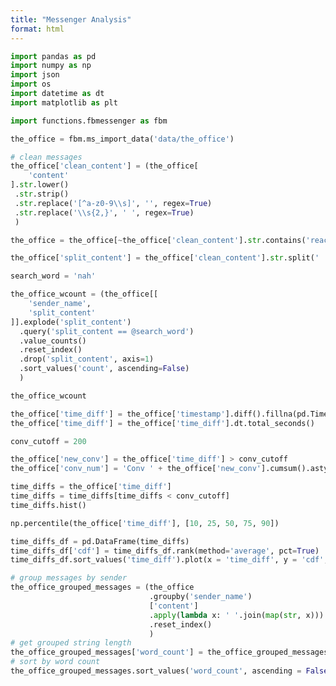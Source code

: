 ```yaml
---
title: "Messenger Analysis"
format: html
---
```


```python
import pandas as pd
import numpy as np
import json
import os
import datetime as dt
import matplotlib as plt
```

```python
import functions.fbmessenger as fbm
```

```python
the_office = fbm.ms_import_data('data/the_office')

# clean messages
the_office['clean_content'] = (the_office[
    'content'
].str.lower()
 .str.strip()
 .str.replace('[^a-z0-9\\s]', '', regex=True)
 .str.replace('\\s{2,}', ' ', regex=True)
 )

the_office = the_office[~the_office['clean_content'].str.contains('reacted to your message')]

the_office['split_content'] = the_office['clean_content'].str.split(' ')
```

```python
search_word = 'nah'

the_office_wcount = (the_office[[
    'sender_name', 
    'split_content'
]].explode('split_content')
  .query('split_content == @search_word')
  .value_counts()
  .reset_index()
  .drop('split_content', axis=1)
  .sort_values('count', ascending=False)
  )

the_office_wcount
```

```python
the_office['time_diff'] = the_office['timestamp'].diff().fillna(pd.Timedelta(seconds=0))
the_office['time_diff'] = the_office['time_diff'].dt.total_seconds()

conv_cutoff = 200

the_office['new_conv'] = the_office['time_diff'] > conv_cutoff
the_office['conv_num'] = 'Conv ' + the_office['new_conv'].cumsum().astype(str)

time_diffs = the_office['time_diff']
time_diffs = time_diffs[time_diffs < conv_cutoff]
time_diffs.hist()

np.percentile(the_office['time_diff'], [10, 25, 50, 75, 90])

time_diffs_df = pd.DataFrame(time_diffs)
time_diffs_df['cdf'] = time_diffs_df.rank(method='average', pct=True)
time_diffs_df.sort_values('time_diff').plot(x = 'time_diff', y = 'cdf', grid = True)
```

```python
# group messages by sender
the_office_grouped_messages = (the_office
                               .groupby('sender_name')
                               ['content']
                               .apply(lambda x: ' '.join(map(str, x)))
                               .reset_index()
                               )
# get grouped string length
the_office_grouped_messages['word_count'] = the_office_grouped_messages['content'].str.split().str.len()
# sort by word count
the_office_grouped_messages.sort_values('word_count', ascending = False)
```